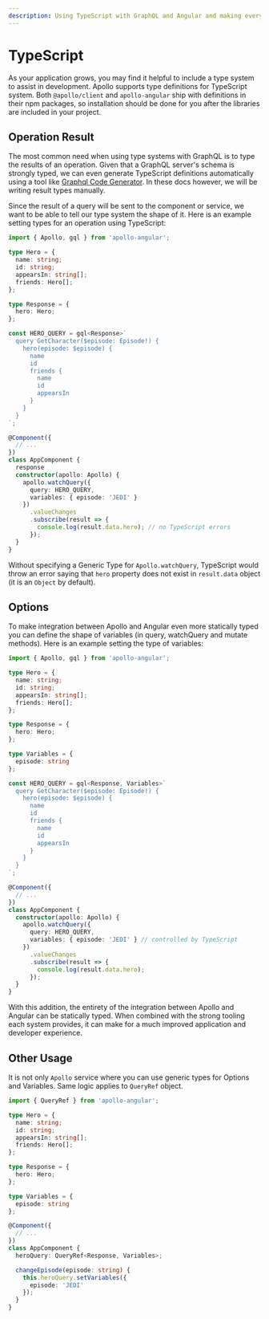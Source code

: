 ```yaml
---
description: Using TypeScript with GraphQL and Angular and making everything type safe
---
```


# TypeScript

As your application grows, you may find it helpful to include a type system to
assist in development. Apollo supports type definitions for TypeScript system.
Both `@apollo/client` and `apollo-angular` ship with definitions in their npm
packages, so installation should be done for you after the libraries are
included in your project.

## Operation Result

The most common need when using type systems with GraphQL is to type the results
of an operation. Given that a GraphQL server's schema is strongly typed, we can
even generate TypeScript definitions automatically using a tool like
[Graphql Code Generator](https://graphql-code-generator.com/docs/plugins/typescript-apollo-angular). In these docs
however, we will be writing result types manually.

Since the result of a query will be sent to the component or service, we want to
be able to tell our type system the shape of it. Here is an example setting
types for an operation using TypeScript:

```ts
import { Apollo, gql } from 'apollo-angular';

type Hero = {
  name: string;
  id: string;
  appearsIn: string[];
  friends: Hero[];
};

type Response = {
  hero: Hero;
};

const HERO_QUERY = gql<Response>`
  query GetCharacter($episode: Episode!) {
    hero(episode: $episode) {
      name
      id
      friends {
        name
        id
        appearsIn
      }
    }
  }
`;

@Component({
  // ...
})
class AppComponent {
  response
  constructor(apollo: Apollo) {
    apollo.watchQuery({
      query: HERO_QUERY,
      variables: { episode: 'JEDI' }
    })
      .valueChanges
      .subscribe(result => {
        console.log(result.data.hero); // no TypeScript errors
      });
  }
}
```

Without specifying a Generic Type for `Apollo.watchQuery`, TypeScript would throw
an error saying that `hero` property does not exist in `result.data` object (it
is an `Object` by default).

## Options

To make integration between Apollo and Angular even more statically typed you
can define the shape of variables (in query, watchQuery and mutate methods).
Here is an example setting the type of variables:

```ts
import { Apollo, gql } from 'apollo-angular';

type Hero = {
  name: string;
  id: string;
  appearsIn: string[];
  friends: Hero[];
};

type Response = {
  hero: Hero;
};

type Variables = {
  episode: string
};

const HERO_QUERY = gql<Response, Variables>`
  query GetCharacter($episode: Episode!) {
    hero(episode: $episode) {
      name
      id
      friends {
        name
        id
        appearsIn
      }
    }
  }
`;

@Component({
  // ...
})
class AppComponent {
  constructor(apollo: Apollo) {
    apollo.watchQuery({
      query: HERO_QUERY,
      variables: { episode: 'JEDI' } // controlled by TypeScript
    })
      .valueChanges
      .subscribe(result => {
        console.log(result.data.hero);
      });
  }
}
```

With this addition, the entirety of the integration between Apollo and Angular
can be statically typed. When combined with the strong tooling each system
provides, it can make for a much improved application and developer experience.

## Other Usage

It is not only `Apollo` service where you can use generic types for Options and
Variables. Same logic applies to `QueryRef` object.

```ts
import { QueryRef } from 'apollo-angular';

type Hero = {
  name: string;
  id: string;
  appearsIn: string[];
  friends: Hero[];
};

type Response = {
  hero: Hero;
};

type Variables = {
  episode: string
};

@Component({
  // ...
})
class AppComponent {
  heroQuery: QueryRef<Response, Variables>;

  changeEpisode(episode: string) {
    this.heroQuery.setVariables({
      episode: 'JEDI'
    });
  }
}
```
